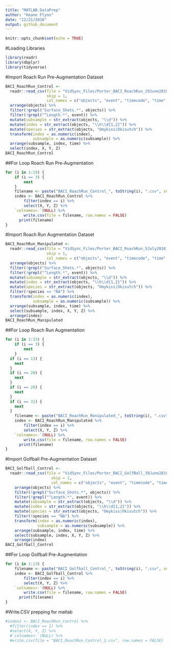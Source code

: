 ```yaml
---
title: "MATLAB.DataPrep"
author: "Keane Flynn"
date: "12/21/2018"
output: github_document
---
```


```r
knitr::opts_chunk$set(echo = TRUE)
```

#Loading Libraries
```r
library(readr)
library(dbplyr)
library(tidyverse)
```

#Import Roach Run Pre-Augmentation Dataset 
```r
BACI_RoachRun_Control <- 
  readr::read_csv(file = "VidSync_Files/Porter_BACI_RoachRun_29June2018_Part3.csv",
                  skip = 1,
                  col_names = c("objects", "event", "timecode", "time", "X", "Y", "Z", "pld_error", "projection_error", "nearest_camera_distance", "screen_coordinates")) %>%
  arrange(objects) %>%
  filter(!grepl("Surface_Shots.*", objects)) %>%
  filter(!grepl("^Length.*", event)) %>%
  mutate(subsample = str_extract(objects, "\\d")) %>%
  mutate(index = str_extract(objects, "\\h\\d{1,2}")) %>%
  mutate(species = str_extract(objects, "Omykiss|Okisutch")) %>%
  transform(index = as.numeric(index),
            subsample = as.numeric(subsample)) %>%
  arrange(subsample, index, time) %>%
  select(index, X, Y, Z)
BACI_RoachRun_Control
```

##For Loop Roach Run Pre-Augmentation
```r
for (i in 1:19) {
	if (i == 3) {
		next
	}
	filename <- paste("BACI_RoachRun_Control_", toString(i), ".csv", sep="")
	index <- BACI_RoachRun_Control %>%
		filter(index == i) %>%
		select(X, Y, Z) %>%
  	`colnames<-`(NULL) %>%
		write.csv(file = filename, row.names = FALSE) 
	  print(filename)
}
```

#Import Roach Run Augmentation Dataset 
```r
BACI_RoachRun_Manipulated <- 
  readr::read_csv(file = "VidSync_Files/Porter_BACI_RoachRun_5July2018_Part1.csv",
                  skip = 1,
                  col_names = c("objects", "event", "timecode", "time", "X", "Y", "Z", "pld_error", "projection_error", "nearest_camera_distance", "screen_coordinates")) %>%
  arrange(objects) %>%
  filter(!grepl("Surface_Shots.*", objects)) %>%
  filter(!grepl("^Length.*", event)) %>%
  mutate(subsample = str_extract(objects, "\\d")) %>%
  mutate(index = str_extract(objects, "\\h\\d{1,2}")) %>%
  mutate(species = str_extract(objects, "Omykiss|Okisutch")) %>%
  filter(!species == "NA") %>%
  transform(index = as.numeric(index),
            subsample = as.numeric(subsample)) %>%
  arrange(subsample, index, time) %>%
  select(subsample, index, X, Y, Z) %>%
  arrange(index)
BACI_RoachRun_Manipulated
```

##For Loop Roach Run Augmentation
```r
for (i in 1:33) {
	if (i == 3) {
		next
	}
  if (i == 13) {
    next
  }
  if (i == 20) {
    next
  }
  if (i == 26) {
    next
  }
  if (i == 31) {
    next
  }
	filename <- paste("BACI_RoachRun_Manipulated_", toString(i), ".csv", sep="")
	index <- BACI_RoachRun_Manipulated %>%
		filter(index == i) %>%
		select(X, Y, Z) %>%
  	`colnames<-`(NULL) %>%
		write.csv(file = filename, row.names = FALSE) 
	  print(filename)
}
```

#Import Golfball Pre-Augmentation Dataset
```r
BACI_Golfball_Control <-
  readr::read_csv(file = "VidSync_Files/Porter_BACI_GolfBall_30June2018_Part3.csv",
                    skip = 1,
                    col_names = c("objects", "event", "timecode", "time", "X", "Y", "Z", "pld_error", "projection_error", "nearest_camera_distance", "screen_coordinates")) %>%
    arrange(objects) %>%
    filter(!grepl("Surface_Shots.*", objects)) %>%
    filter(!grepl("^Length.*", event)) %>%
    mutate(subsample = str_extract(objects, "\\d")) %>%
    mutate(index = str_extract(objects, "\\h\\d{1,2}")) %>%
    mutate(species = str_extract(objects, "Omykiss|Okisutch")) %>%
    filter(!species == "NA") %>%
    transform(index = as.numeric(index),
              subsample = as.numeric(subsample)) %>%
    arrange(subsample, index, time) %>%
    select(subsample, index, X, Y, Z) %>%
    arrange(index)
BACI_Golfball_Control
```

##For Loop Golfball Pre-Augmentation
```r
for (i in 1:13) {
	filename <- paste("BACI_Golfball_Control_", toString(i), ".csv", sep="")
	index <- BACI_Golfball_Control %>%
		filter(index == i) %>%
		select(X, Y, Z) %>%
  	`colnames<-`(NULL) %>%
		write.csv(file = filename, row.names = FALSE) 
	  print(filename)
}
```

#Write.CSV prepping for matlab
```r
#index1 <- BACI_RoachRun_Control %>%
  #filter(index == 1) %>%
  #select(X, Y, Z) %>%
  #`colnames<-`(NULL) %>%
  #write.csv(file = "BACI_RoachRun_Control_1.csv", row.names = FALSE)
```
